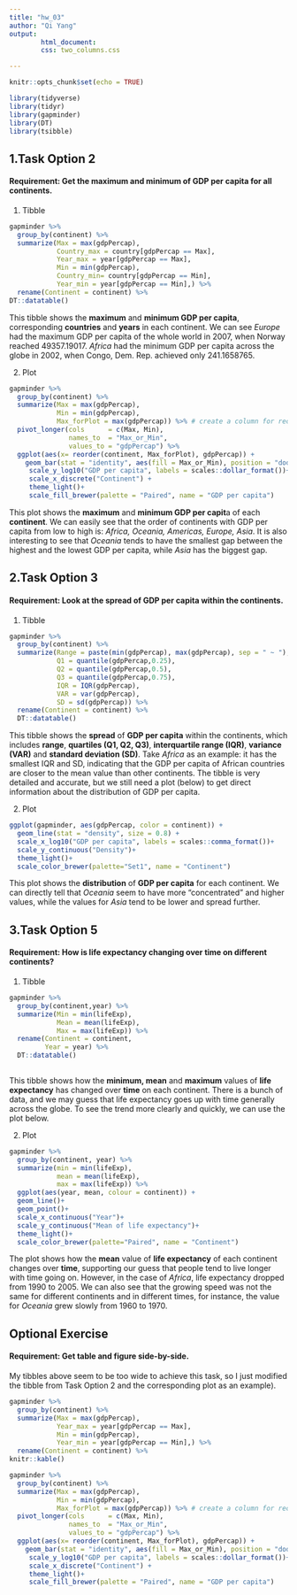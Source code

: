 ```yaml
---
title: "hw_03"
author: "Qi Yang"
output: 
        html_document:
        css: two_columns.css

---
```

<style type="text/css">
.twoC {width: 100%}
.clearer {clear: both}
.twoC .table {max-width: 50%; float: right}
.twoC img {max-width: 50%; float: left}
</style>

```r
knitr::opts_chunk$set(echo = TRUE)
```
```r
library(tidyverse)
library(tidyr)
library(gapminder)
library(DT)
library(tsibble)
```

## 1.Task Option 2
#### Requirement: Get the maximum and minimum of GDP per capita for all continents.
1. Tibble  
```r
gapminder %>% 
  group_by(continent) %>% 
  summarize(Max = max(gdpPercap),
            Country_max = country[gdpPercap == Max],
            Year_max = year[gdpPercap == Max],
            Min = min(gdpPercap),
            Country_min= country[gdpPercap == Min],
            Year_min = year[gdpPercap == Min],) %>% 
  rename(Continent = continent) %>% 
DT::datatable()
```
This tibble shows the **maximum** and **minimum GDP per capita**, corresponding **countries** and **years** in each continent. We can see *Europe* had the maximum GDP per capita of the whole world in 2007, when Norway reached 49357.19017. *Africa* had the minimum GDP per capita across the globe in 2002, when Congo, Dem. Rep. achieved only 241.1658765. 

2. Plot       

```r
gapminder %>% 
  group_by(continent) %>% 
  summarize(Max = max(gdpPercap),
            Min = min(gdpPercap),
            Max_forPlot = max(gdpPercap)) %>% # create a column for reordering bars in the plot below
  pivot_longer(cols      = c(Max, Min),
               names_to  = "Max_or_Min",
               values_to = "gdpPercap") %>% 
  ggplot(aes(x= reorder(continent, Max_forPlot), gdpPercap)) +
    geom_bar(stat = "identity", aes(fill = Max_or_Min), position = "dodge")+
     scale_y_log10("GDP per capita", labels = scales::dollar_format())+
     scale_x_discrete("Continent") +
     theme_light()+
     scale_fill_brewer(palette = "Paired", name = "GDP per capita")
```  

This plot shows the **maximum** and **minimum GDP per capit**a of each **continent**. We can easily see that the order of continents with GDP per capita from low to high is: *Africa, Oceania, Americas, Europe, Asia*. It is also interesting to see that *Oceania* tends to have the smallest gap between the highest and the lowest GDP per capita, while *Asia* has the biggest gap.


## 2.Task Option 3
#### Requirement: Look at the spread of GDP per capita within the continents.
1. Tibble
```r
gapminder %>% 
  group_by(continent) %>%
  summarize(Range = paste(min(gdpPercap), max(gdpPercap), sep = " ~ "),
            Q1 = quantile(gdpPercap,0.25),
            Q2 = quantile(gdpPercap,0.5),
            Q3 = quantile(gdpPercap,0.75),
            IQR = IQR(gdpPercap),
            VAR = var(gdpPercap),
            SD = sd(gdpPercap)) %>% 
  rename(Continent = continent) %>% 
  DT::datatable()
```
This tibble shows the **spread** of **GDP per capita** within the continents, which includes **range**, **quartiles (Q1, Q2, Q3)**, **interquartile range (IQR)**, **variance (VAR)** and **standard deviation (SD)**. Take *Africa* as an example: it has the smallest IQR and SD, indicating that the GDP per capita of African countries are closer to the mean value than other continents. The tibble is very detailed and accurate, but we still need a plot (below) to get direct information about the distribution of GDP per capita.

2. Plot  

```r
ggplot(gapminder, aes(gdpPercap, color = continent)) +
  geom_line(stat = "density", size = 0.8) +
  scale_x_log10("GDP per capita", labels = scales::comma_format())+
  scale_y_continuous("Density")+
  theme_light()+
  scale_color_brewer(palette="Set1", name = "Continent")
```

This plot shows the **distribution** of **GDP per capita** for each continent. We can directly tell that *Oceania* seem to have more "concentrated" and higher values, while the values for *Asia* tend to be lower and spread further. 


## 3.Task Option 5
#### Requirement: How is life expectancy changing over time on different continents?
1. Tibble
```r
gapminder %>% 
  group_by(continent,year) %>% 
  summarize(Min = min(lifeExp),
            Mean = mean(lifeExp),
            Max = max(lifeExp)) %>% 
  rename(Continent = continent,
         Year = year) %>% 
  DT::datatable()
  
```
This tibble shows how the **minimum, mean** and **maximum** values of **life expectancy** has changed over **time** on each continent. There is a bunch of data, and we may guess that life expectancy goes up with time generally across the globe. To see the trend more clearly and quickly, we can use the plot below.

2. Plot
```r
gapminder %>% 
  group_by(continent, year) %>% 
  summarize(min = min(lifeExp),
            mean = mean(lifeExp),
            max = max(lifeExp)) %>% 
  ggplot(aes(year, mean, colour = continent)) +
  geom_line()+
  geom_point()+
  scale_x_continuous("Year")+
  scale_y_continuous("Mean of life expectancy")+
  theme_light()+
  scale_color_brewer(palette="Paired", name = "Continent")
```

The plot shows how the **mean** value of **life expectancy** of each continent changes over **time**, supporting our guess that people tend to live longer with time going on. However, in the case of *Africa*, life expectancy dropped from 1990 to 2005. We can also see that the growing speed was not the same for different continents and in different times, for instance, the value for *Oceania* grew slowly from 1960 to 1970.

## Optional Exercise
#### Requirement: Get table and figure side-by-side.
My tibbles above seem to be too wide to achieve this task, so I just modified the tibble from Task Option 2 and the corresponding plot as an example).

<div class="twoC">
```r
gapminder %>% 
  group_by(continent) %>% 
  summarize(Max = max(gdpPercap),
            Year_max = year[gdpPercap == Max],
            Min = min(gdpPercap),
            Year_min = year[gdpPercap == Min],) %>% 
  rename(Continent = continent) %>% 
knitr::kable()
```

```r
gapminder %>% 
  group_by(continent) %>% 
  summarize(Max = max(gdpPercap),
            Min = min(gdpPercap),
            Max_forPlot = max(gdpPercap)) %>% # create a column for reordering bars in the plot below
  pivot_longer(cols      = c(Max, Min),
               names_to  = "Max_or_Min",
               values_to = "gdpPercap") %>% 
  ggplot(aes(x= reorder(continent, Max_forPlot), gdpPercap)) +
    geom_bar(stat = "identity", aes(fill = Max_or_Min), position = "dodge")+
     scale_y_log10("GDP per capita", labels = scales::dollar_format())+
     scale_x_discrete("Continent") +
     theme_light()+
     scale_fill_brewer(palette = "Paired", name = "GDP per capita")
```  
</div>
<div class="clearer"></div>